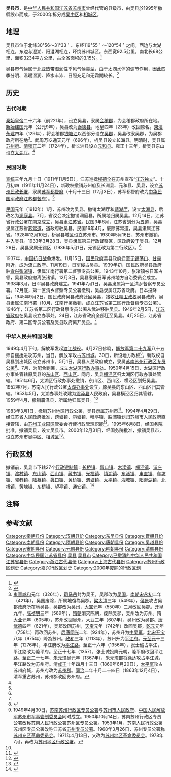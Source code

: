 '''吴县市'''，是[[中华人民共和国|中华人民共和国]][[江苏省|江苏省]][[苏州市|苏州市]]曾经代管的县级市，由吴县於1995年撤縣設市而成，于2000年拆分成[[吴中区|吴中区]]和[[相城区|相城区]]。

==地理==
吴县市位于北纬30°56～31°33＇、东经119°55＇～120°54＇之间。西边与太湖相连，东边与澄湖、阳澄湖相连，环绕苏州城区。东西宽92.5公里，南北长68公里，面积3234平方公里，占全省面积的3.15%。<ref>{{cite news|url=http://www.dfzb.suzhou.gov.cn/database_books_detail.aspx?bid=613|title=第三卷（自然环境）第一章（地质）|access-date=2020-01-11|work=吴县志|archive-url=https://web.archive.org/web/20190814204809/http://www.dfzb.suzhou.gov.cn/database_books_detail.aspx?bid=613|archive-date=2019-08-14|dead-url=no}}</ref>

吴县市气候属于北亚热带湿润性季风气候类型，由于太湖水体的调节作用，因此四季分明、温暖湿润、降水丰沛、日照充足和无霜期较长。<ref>{{cite news|url=http://www.dfzb.suzhou.gov.cn/database_books_detail.aspx?bid=613|title=第三卷（自然环境）第三章（气候物候）|access-date=2020-01-11|work=吴县志|archive-url=https://web.archive.org/web/20190814204809/http://www.dfzb.suzhou.gov.cn/database_books_detail.aspx?bid=613|archive-date=2019-08-14|dead-url=no}}</ref>

==历史==
===古代时期===
[[秦朝|秦]][[秦始皇|始皇帝]]二十六年（前221年），设立吴县，隶属[[会稽郡|会稽郡]]，为会稽郡政府所在地。[[新朝|新]][[始建国|始建国]]元年（公元9年），吴县改为[[泰德县|泰德县]]，地皇四年（23年）改回原名。[[東漢|東漢]][[永建_(东汉)|永建]]四年（129年），将会稽郡[[钱塘江|钱塘江]]以西部分设立[[吴郡|吴郡]]，吴县改隶吴郡，为吴郡政府所在地<ref group="註">[[東晉|東晉]][[咸和_(东晋)|咸和]]元年（326年），[[司马岳|司马岳]]封为吴王，吴郡改为[[吳國_(東晉)|吴国]]。[[南北朝|南朝]][[刘宋|宋]][[永初_(刘宋)|永初]]二年（421年），吴国废除，所属地復為吴郡。[[南朝梁|梁]][[太清|太清]]三年（549年），[[侯景|侯景]]攻占吴郡政府所在地吴县，吴郡改为[[吴州|吴州]]，[[大宝_(南梁)|大宝]]元年（550年）二月改回吴郡。[[开皇|开皇]]九年、[[南朝陳|陈]][[祯明|祯明]]三年（589年），[[隋朝|隋朝]]消灭陈朝，废除吴郡，吴州改为苏州。隋[[大业|大业]]元年（605年），苏州改回吴州。大业三年（607年），吴州改为吴郡。[[唐朝|唐]][[武德|武德]]四年（621年），吴郡改回苏州，[[天宝_(唐朝)|天宝]]元年（742年）改回吴郡，[[乾元_(唐朝)|乾元]]元年（758年）再改回苏州。[[后唐|后唐]][[同光|同光]]二年（924年），苏州升为[[中吴军|中吴军]]。[[北宋|北宋]][[开宝|开宝]]八年（975年）降為苏州。[[政和_(年号)|政和]]三年（1113年），苏州升为[[平江府|平江府]]。[[元朝|元]][[至元_(忽必烈)|至元]]十三年（1276年），平江府改为[[平江路_(元朝)|平江路]]。至正十六年（1356年），张士诚占平江，平江路改为隆平府。至正十七年（1357），张士诚投降元朝，隆平府改回平江路。至正二十七年、[[朱元璋|朱元璋]]吴元年（1367年），朱元璋部将[[徐达|徐达]]攻占平江城，平江路改为苏州府。清[[咸丰|咸丰]]十年四月十三日（1860年6月20日），[[太平军|太平军]]攻占苏州府城，苏州府改为[[苏州郡|苏州郡]]。[[同治|同治]]二年十月二十四日（1863年12月4日），清军重占苏州，苏州郡改回苏州府。</ref>。[[武周|武周]][[万岁通天|万岁通天]]元年（696年），析吴县设立[[长洲县|长洲县]]。明清时，吴县属[[苏州府|苏州府]]。[[清朝|清]][[雍正|雍正]]二年（1724年），析长洲县设立[[元和县|元和县]]。雍正十三年，析吴县东山设立[[太湖厅|太湖厅]]。<ref name=dfzb/>

===民国时期===

[[宣统|宣统]]三年九月十日（1911年11月5日），江苏巡抚[[程德全|程德全]]在苏州宣布“[[江苏独立|江苏独立]]”。十月初四（1911年11月24日），新政权撤销苏州府及长洲县、元和县、吴县，设立[[苏州民政长署|苏州民政长署]]，隶属[[苏军都督府|苏军都督府]]（十月十三日（12月3日），苏军都督府改为[[中华民国军政府江苏都督府|中华民国军政府江苏都督府]]）。<ref name=dfzb/>

[[民國紀年|民国]]元年（1912年）1月，苏州改为吴县。撤销太湖厅和[[靖湖厅|靖湖厅]]，设立[[太湖县|太湖县]]，后改名为[[洞庭县|洞庭县]]。7月，省议会决定撤销洞庭县，所属地归属吴县。12月14日，江苏省行政公署在[[南京市_(中華民國)|南京]]成立，吴县隶[[江蘇省_(中華民國)|江苏省]]。民国3年6月，江苏省划分为五道，吴县隶属江苏省[[苏常道|苏常道]]，道政府驻吴县。民国16年4月，废除苏常道，吴县隶属江苏省。1928年12月10日，析吴县城区设立苏州市。1930年5月16日，苏州市撤销，并入吴县。1933年3月28日，吴县隶属第三行政督察区，区政府设于吴县。12月26日，吴县隶属无锡区（1936年5月1日，无锡区改为第二行政区）。<ref name=dfzb/>

1937年，[[中国抗日战争|中国抗日战争]]爆发。11月15日，[[国民政府|国民政府]]吴县政府迁至[[无锡|无锡]][[荡口|荡口]]、[[甘露|甘露]]附近，成为[[流亡政府|流亡政府]]。11月19日，日军侵占吴县。1939年初，国民政府吴县政府驻[[宜兴|宜兴]][[张渚镇|张渚镇]]，隶属江南行署第二督察专员公署。1943年10月，张渚镇被日军占领，吴县政府撤离张渚镇。12月3日，吴县隶属日军苏州地方自治委员会成立。1938年3月，日军吴县政府建立。1941年7月1日，吴县隶属第一区清乡督察专员公署。12月底，第一区清乡督察专员公署撤销，吴县隶属江苏省政府。日本投降后，1945年9月2日，国民政府吴县政府迁回吴县，接收[[汪精卫政权|汪精卫政权]]吴县政府，吴县隶属江南行署（10月，江南行署撤销，成立江苏省第二区行政督察专员公署）。1946年，江苏省第二区行政督察专员公署从武进移驻吴县。1949年2月5日，[[江蘇省政府|江苏省政府]]在吴县设立办事处。24日，江苏省政府全部迁至吴县。4月25日，江苏省政府、第二区专员公署及吴县政府离开吴县。<ref name=dfzb/>

===中华人民共和国时期===

1949年4月下旬，解放军发起[[渡江战役|渡江战役]]。4月27日佛晓，[[中国人民解放军第29军|解放军第二十九军]]八十五师自[[枫桥|枫桥]]进攻苏州，当日，解放军攻占[[苏州城|苏州城]]。30日，新设地方政权<ref>{{Cite web |url=http://news.2500sz.com/doc/2019/04/27/433397.shtml |title=历70年前的今天苏州解放！聆听苏州解放的声音 |accessdate=2021-08-28 |author= |date=2019-04-27 |work=责编:王璨 |publisher=《名城苏州》新闻中心，来源：苏州新闻广播 |language=Zh-hans |archive-date=2021-10-04 |archive-url=https://web.archive.org/web/20211004070020/http://news.2500sz.com/doc/2019/04/27/433397.shtml |dead-url=no }}</ref>。新政权自吴县划出城区设立苏州市。5月1日，吴县人民政府成立，隶属[[苏南苏州行政区专员公署|苏南苏州行政区专员公署]]<ref group="註">1949年4月30日，[[苏南苏州行政区专员公署|苏南苏州行政区专员公署]]与[[苏州市人民政府|苏州市人民政府]]、[[中国人民解放军苏州市军事管制委员会|中国人民解放军苏州市军事管制委员会]]同时成立。1950年10月14日，苏南苏州行政区专员公署改称[[苏南人民行政公署|苏南人民行政公署]][[苏州区专员公署|苏州区专员公署]]。1953年1月，苏南人民行政公署苏州区专员公署改称江苏省[[苏州专员公署|苏州专员公署]]。1968年3月26日，苏州专员公署称[[苏州专区革命委员会|苏州专区革命委员会]]。1971年4月13日，又改为[[苏州地区革命委员会|苏州地区革命委员会]]。1978年7月，再改为[[苏州地区行政公署|苏州地区行政公署]]。</ref>。7月，为配合剿匪，成立[[太湖区行政办事处|太湖区行政办事处]]。1950年4月15日，太湖区行政办事处管辖原吴县的[[东山区_(吴县)|东山区]]、[[西山区_(吴县)|西山区]]。同月，吴县[[横泾区|横泾区]]归太湖区行政办事处管辖。1951年6月，太湖区行政办事处撤销，东山区、西山区、横泾区划归吴县。1952年7月，苏南人民行政公署[[太湖办事处|太湖办事处]]设立，原吴县的东山区、西山区归其管辖。1953年5月，太湖办事处改建为[[震泽县|震泽县]]人民政府，吴县横泾区归其管辖。1959年4月，撤销震泽县，所属地归属吴县。<ref name=dfzb/>

1983年3月1日，撤销苏州地区行政公署，吴县隶属苏州市<ref name=dfzb>{{cite news|url=http://www.dfzb.suzhou.gov.cn/database_books_detail.aspx?bid=613|title=第一卷（建置区划）第一章（建置）|access-date=2020-01-11|work=吴县志|archive-url=https://web.archive.org/web/20190814204809/http://www.dfzb.suzhou.gov.cn/database_books_detail.aspx?bid=613|archive-date=2019-08-14|dead-url=no}}</ref>。1994年4月29日，经江苏省人民政府批准，跨塘镇、斜塘镇、唯亭镇、胜浦镇划归苏州市人民政府直接管辖，由[[苏州工业园区|苏州工业园区]]管委会行使行政管理职能<ref name=fzjd>{{cite web|url=http://www.sipac.gov.cn/zjyq/fzjd/201903/t20190303_996712.htm|title=发展阶段|access-date=2020-01-11|website=苏州工业园区管理委员会|archive-url=https://web.archive.org/web/20190515015730/http://www.sipac.gov.cn/zjyq/fzjd/201903/t20190303_996712.htm|archive-date=2019-05-15|dead-url=yes}}</ref>。1995年6月8日，经国务院批准，撤销吴县，设立吴县市。2000年12月31日，经国务院批准，撤销吴县市，设立苏州市[[吴中区|吴中区]]、[[相城区|相城区]]<ref name=jstv>{{cite news|url=http://news.jstv.com/a/20180920/1537410500382.shtml|title=【光影40年】难忘吴县时光啊，我如今的大美吴中|access-date=2020-01-11|work=苏州市吴中区住房和城乡建设局-家在吴中|archive-url=https://web.archive.org/web/20200111083734/http://news.jstv.com/a/20180920/1537410500382.shtml|archive-date=2020-01-11|dead-url=no}}</ref>。

== 行政区划 ==

撤销前，吴县市下辖27个[[行政建制鎮|行政建制鎮]]：[[长桥镇_(吴县市)|长桥镇]]、[[胥口镇_(苏州市)|胥口镇]]、[[木渎镇|木渎镇]]、[[横泾镇|横泾镇]]、[[浦庄镇|浦庄镇]]、[[渡村镇|渡村镇]]、[[东山镇_(苏州市)|东山镇]]、[[金庭镇_(苏州市)|西山镇]]、[[藏书镇|藏书镇]]、[[光福镇|光福镇]]、[[镇湖镇|镇湖镇]]、[[东渚镇|东渚镇]]、[[甪直镇|甪直镇]]、[[车坊镇|车坊镇]]、[[郭巷镇|郭巷镇]]、[[陆慕镇|陆慕镇]]、[[蠡口镇|蠡口镇]]、[[黄桥镇_(吴县市)|黄桥镇]]、[[渭塘镇|渭塘镇]]、[[太平街道_(苏州市)|太平镇]]、[[湘城镇|湘城镇]]、[[阳澄湖镇|阳澄湖镇]]、[[北桥镇|北桥镇]]、[[黄埭镇|黄埭镇]]、[[东桥镇_(吴县市)|东桥镇]]、[[望亭镇_(苏州市)|望亭镇]]、[[通安镇_(苏州市)|通安镇]]。<ref name=gov>{{cite news|url=http://www.gov.cn/gongbao/content/2001/content_61253.htm|title=国务院关于同意江苏省撤销吴县市设立苏州市吴中区相城区的批复|access-date=2020-01-11|work=中华人民共和国中央人民政府|archive-url=https://web.archive.org/web/20200111095721/http://www.gov.cn/gongbao/content/2001/content_61253.htm|archive-date=2020-01-11|dead-url=no}}</ref>

== 注释 ==
{{NoteFoot}}

== 参考文献 ==
{{Reflist}}

[[Category:秦朝县份|Category:秦朝县份]]
[[Category:汉朝县份|Category:汉朝县份]]
[[Category:东吴县份|Category:东吴县份]]
[[Category:晋朝县份|Category:晋朝县份]]
[[Category:南朝县份|Category:南朝县份]]
[[Category:隋朝县份|Category:隋朝县份]]
[[Category:唐朝县份|Category:唐朝县份]]
[[Category:吴越县份|Category:吴越县份]]
[[Category:宋朝县份|Category:宋朝县份]]
[[Category:元朝县份|Category:元朝县份]]
[[Category:明朝县份|Category:明朝县份]]
[[Category:清朝县份|Category:清朝县份]]
[[Category:中华民国江苏省县份|Category:中华民国江苏省县份]]
[[Category:吴县|]]
[[Category:吴县市|]]
[[Category:已撤消的中华人民共和国江苏省县份|Category:已撤消的中华人民共和国江苏省县份]]
[[Category:浙江古代县份|Category:浙江古代县份]]
[[Category:上海古代县份|Category:上海古代县份]]
[[Category:苏州行政区划史|Category:苏州行政区划史]]
[[Category:嘉兴行政区划史|Category:嘉兴行政区划史]]
[[Category:2000年废除的行政区划|Category:2000年废除的行政区划]]